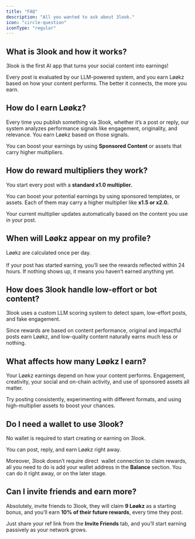 ```yaml
---
title: "FAQ"
description: "All you wanted to ask about 3look."
icon: "circle-question"
iconType: "regular"
---
```


## What is 3look and how it works?

3look is the first AI app that turns your social content into earnings\!

Every post is evaluated by our LLM-powered system, and you earn Løøkz based on how your content performs. The better it connects, the more you earn.

## How do I earn Løøkz?

Every time you publish something via 3look, whether it’s a post or reply, our system analyzes performance signals like engagement, originality, and relevance. You earn Løøkz based on those signals.

You can boost your earnings by using **Sponsored Content** or assets that carry higher multipliers.

## How do reward multipliers they work?

You start every post with a **standard x1.0 multiplier.**

You can boost your potential earnings by using sponsored templates, or assets. Each of them may carry a higher multiplier like  **x1.5 or x2.0.**

Your current multiplier updates automatically based on the content you use in your post.

## When will Løøkz appear on my profile?

Løøkz are calculated once per day. \
\
If your post has started earning, you’ll see the rewards reflected within 24 hours. If nothing shows up, it means you haven’t earned anything yet.

## How does 3look handle low-effort or bot content?

3look uses a custom LLM scoring system to detect spam, low-effort posts, and fake engagement.

Since rewards are based on content performance, original and impactful posts earn Løøkz, and low-quality content naturally earns much less or nothing.

## What affects how many Løøkz I earn?

Your Løøkz earnings depend on how your content performs. Engagement, creativity, your social and on-chain activity, and use of sponsored assets all matter.

Try posting consistently, experimenting with different formats, and using high-multiplier assets to boost your chances.

## Do I need a wallet to use 3look?

No wallet is required to start creating or earning on 3look.

You can post, reply, and earn Løøkz right away. 

Moreover, 3look doesn’t require direct  wallet connection to claim rewards, all you need to do is add your wallet address in the **Balance** section. You can do it right away, or on the later stage.

## Can I invite friends and earn more?

Absolutely, invite friends to 3look, they will claim **9 Løøkz** as a starting bonus, and you’ll earn **10% of their future rewards**, every time they post.

Just share your ref link from the **Invite Friends** tab, and you’ll start earning passively as your network grows.
